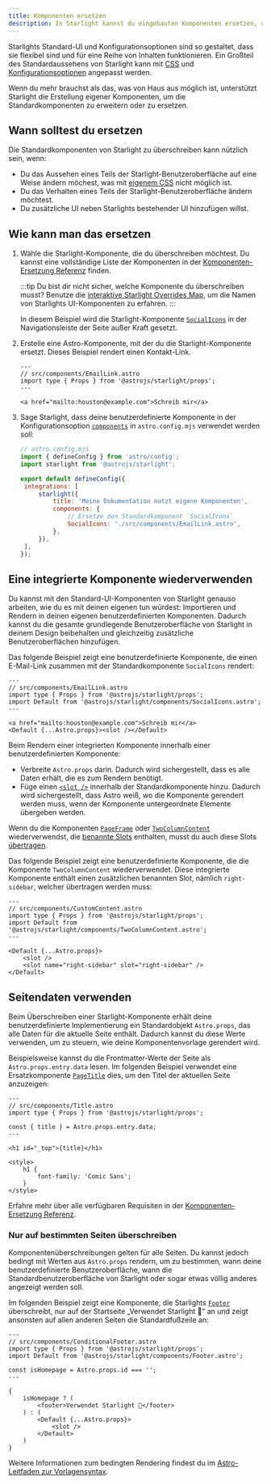 ```yaml
---
title: Komponenten ersetzen
description: In Starlight kannst du eingebauten Komponenten ersetzen, um eigene Elemente in die Benutzeroberfläche deiner Dokumentationsseite einzufügen.
---
```



Starlights Standard-UI und Konfigurationsoptionen sind so gestaltet, dass sie flexibel sind und für eine Reihe von Inhalten funktionieren. Ein Großteil des Standardaussehens von Starlight kann mit [CSS](/de/guides/css-and-tailwind/) und [Konfigurationsoptionen](/de/guides/customization/) angepasst werden.

Wenn du mehr brauchst als das, was von Haus aus möglich ist, unterstützt Starlight die Erstellung eigener Komponenten, um die Standardkomponenten zu erweitern oder zu ersetzen.

## Wann solltest du ersetzen

Die Standardkomponenten von Starlight zu überschreiben kann nützlich sein, wenn:

- Du das Aussehen eines Teils der Starlight-Benutzeroberfläche auf eine Weise ändern möchest, was mit [eigenem CSS](/de/guides/css-and-tailwind/) nicht möglich ist.
- Du das Verhalten eines Teils der Starlight-Benutzeroberfläche ändern möchtest.
- Du zusätzliche UI neben Starlights bestehender UI hinzufügen willst.

## Wie kann man das ersetzen

<Steps>

1. Wähle die Starlight-Komponente, die du überschreiben möchtest.
   Du kannst eine vollständige Liste der Komponenten in der [Komponenten-Ersetzung Referenz](/de/reference/overrides/) finden.

   :::tip
   Du bist dir nicht sicher, welche Komponente du überschreiben musst? Benutze die [interaktive Starlight Overrides Map](https://starlight-overrides-map.netlify.app/), um die Namen von Starlights UI-Komponenten zu erfahren.
   :::

   In diesem Beispiel wird die Starlight-Komponente [`SocialIcons`](/de/reference/overrides/#socialicons) in der Navigationsleiste der Seite außer Kraft gesetzt.

2. Erstelle eine Astro-Komponente, mit der du die Starlight-Komponente ersetzt.
   Dieses Beispiel rendert einen Kontakt-Link.

   ```astro
   ---
   // src/components/EmailLink.astro
   import type { Props } from '@astrojs/starlight/props';
   ---

   <a href="mailto:houston@example.com">Schreib mir</a>
   ```

3. Sage Starlight, dass deine benutzerdefinierte Komponente in der Konfigurationsoption [`components`](/de/reference/configuration/#components) in `astro.config.mjs` verwendet werden soll:

   ```js {9-12}
   // astro.config.mjs
   import { defineConfig } from 'astro/config';
   import starlight from '@astrojs/starlight';

   export default defineConfig({
   	integrations: [
   		starlight({
   			title: 'Meine Dokumentation nutzt eigene Komponenten',
   			components: {
   				// Ersetze den Standardkomponent `SocialIcons`
   				SocialIcons: './src/components/EmailLink.astro',
   			},
   		}),
   	],
   });
   ```

</Steps>

## Eine integrierte Komponente wiederverwenden

Du kannst mit den Standard-UI-Komponenten von Starlight genauso arbeiten, wie du es mit deinen eigenen tun würdest: Importieren und Rendern in deinen eigenen benutzerdefinierten Komponenten. Dadurch kannst du die gesamte grundlegende Benutzeroberfläche von Starlight in deinem Design beibehalten und gleichzeitig zusätzliche Benutzeroberflächen hinzufügen.

Das folgende Beispiel zeigt eine benutzerdefinierte Komponente, die einen E-Mail-Link zusammen mit der Standardkomponente `SocialIcons` rendert:

```astro {4,8}
---
// src/components/EmailLink.astro
import type { Props } from '@astrojs/starlight/props';
import Default from '@astrojs/starlight/components/SocialIcons.astro';
---

<a href="mailto:houston@example.com">Schreib mir</a>
<Default {...Astro.props}><slot /></Default>
```

Beim Rendern einer integrierten Komponente innerhalb einer benutzerdefinierten Komponente:

- Verbreite `Astro.props` darin. Dadurch wird sichergestellt, dass es alle Daten erhält, die es zum Rendern benötigt.
- Füge einen [`<slot />`](https://docs.astro.build/de/basics/astro-components/#slots) innerhalb der Standardkomponente hinzu. Dadurch wird sichergestellt, dass Astro weiß, wo die Komponente gerendert werden muss, wenn der Komponente untergeordnete Elemente übergeben werden.

Wenn du die Komponenten [`PageFrame`](/de/reference/overrides/#pageframe) oder [`TwoColumnContent`](/de/reference/overrides/#twocolumncontent) wiederverwendst, die [benannte Slots](https://docs.astro.build/de/basics/astro-components/#benannte-slots) enthalten, musst du auch diese Slots [übertragen](https://docs.astro.build/de/basics/astro-components/#slots-weitergeben).

Das folgende Beispiel zeigt eine benutzerdefinierte Komponente, die die Komponente `TwoColumnContent` wiederverwendet. Diese integrierte Komponente enthält einen zusätzlichen benannten Slot, nämlich `right-sidebar`, welcher übertragen werden muss:

```astro {9}
---
// src/components/CustomContent.astro
import type { Props } from '@astrojs/starlight/props';
import Default from '@astrojs/starlight/components/TwoColumnContent.astro';
---

<Default {...Astro.props}>
	<slot />
	<slot name="right-sidebar" slot="right-sidebar" />
</Default>
```

## Seitendaten verwenden

Beim Überschreiben einer Starlight-Komponente erhält deine benutzerdefinierte Implementierung ein Standardobjekt `Astro.props`, das alle Daten für die aktuelle Seite enthält.
Dadurch kannst du diese Werte verwenden, um zu steuern, wie deine Komponentenvorlage gerendert wird.

Beispielsweise kannst du die Frontmatter-Werte der Seite als `Astro.props.entry.data` lesen. Im folgenden Beispiel verwendet eine Ersatzkomponente [`PageTitle`](/de/reference/overrides/#pagetitle) dies, um den Titel der aktuellen Seite anzuzeigen:

```astro {5} "{title}"
---
// src/components/Title.astro
import type { Props } from '@astrojs/starlight/props';

const { title } = Astro.props.entry.data;
---

<h1 id="_top">{title}</h1>

<style>
	h1 {
		font-family: 'Comic Sans';
	}
</style>
```

Erfahre mehr über alle verfügbaren Requisiten in der [Komponenten-Ersetzung Referenz](/de/reference/overrides/#komponenteneigenschaften-props).

### Nur auf bestimmten Seiten überschreiben

Komponentenüberschreibungen gelten für alle Seiten. Du kannst jedoch bedingt mit Werten aus `Astro.props` rendern, um zu bestimmen, wann deine benutzerdefinierte Benutzeroberfläche, wann die Standardbenutzeroberfläche von Starlight oder sogar etwas völlig anderes angezeigt werden soll.

Im folgenden Beispiel zeigt eine Komponente, die Starlights [`Footer`](/de/reference/overrides/#fußzeile) überschreibt, nur auf der Startseite „Verwendet Starlight 🌟“ an und zeigt ansonsten auf allen anderen Seiten die Standardfußzeile an:

```astro
---
// src/components/ConditionalFooter.astro
import type { Props } from '@astrojs/starlight/props';
import Default from '@astrojs/starlight/components/Footer.astro';

const isHomepage = Astro.props.id === '';
---

{
	isHomepage ? (
		<footer>Verwendet Starlight 🌟</footer>
	) : (
		<Default {...Astro.props}>
			<slot />
		</Default>
	)
}
```

Weitere Informationen zum bedingten Rendering findest du im [Astro-Leitfaden zur Vorlagensyntax](https://docs.astro.build/de/basics/astro-syntax/#dynamisches-html).
